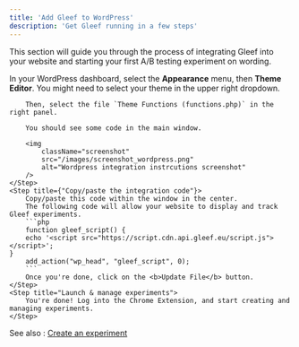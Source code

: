 ```yaml
---
title: 'Add Gleef to WordPress'
description: 'Get Gleef running in a few steps'
---
```


This section will guide you through the process of integrating Gleef into your website and starting your first A/B testing experiment on wording.

<Steps>
    <Step title="Open the function.php file from the WordPress dashboard">
        In your WordPress dashboard, select the <b>Appearance</b> menu, then <b>Theme Editor</b>.
        You might need to select your theme in the upper right dropdown.

        Then, select the file `Theme Functions (functions.php)` in the right panel.

        You should see some code in the main window.

        <img
            className="screenshot"
            src="/images/screenshot_wordpress.png"
            alt="Wordpress integration instrcutions screenshot"
        />
    </Step>
    <Step title={"Copy/paste the integration code"}>
        Copy/paste this code within the window in the center.
        The following code will allow your website to display and track Gleef experiments.
        ```php
        function gleef_script() {
        echo '<script src="https://script.cdn.api.gleef.eu/script.js"></script>';
    }
        add_action("wp_head", "gleef_script", 0);
        ```
        Once you're done, click on the <b>Update File</b> button.
    </Step>
    <Step title="Launch & manage experiments">
        You're done! Log into the Chrome Extension, and start creating and managing experiments.
    </Step>
</Steps>

See also : [Create an experiment](../how-to/create)